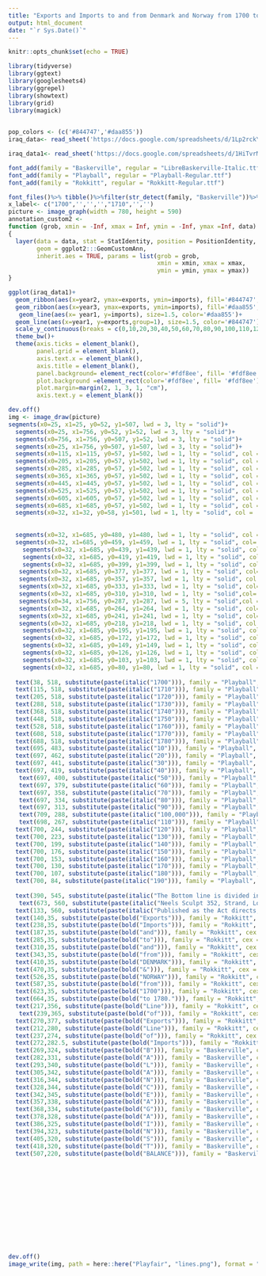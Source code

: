 ```yaml
---
title: "Exports and Imports to and from Denmark and Norway from 1700 to 1780"
output: html_document
date: "`r Sys.Date()`"
---
```


```r
knitr::opts_chunk$set(echo = TRUE)
```

```r
library(tidyverse)
library(ggtext)
library(googlesheets4)
library(ggrepel)
library(showtext)
library(grid)
library(magick)
 
```
```r
pop_colors <- (c('#844747','#daa855'))
iraq_data<- read_sheet('https://docs.google.com/spreadsheets/d/1Lp2rckYcsKCbqbaUs_h16ubJ6hf2J69EGJbd0p9ISvo/edit?usp=sharing')

iraq_data1<- read_sheet('https://docs.google.com/spreadsheets/d/1HiTvrMNR7SQ5K4amUPixDYVfJIWUEwPT09iOY0tqaug/edit?usp=sharing')


```

```r
font_add(family = "Baskerville", regular = "LibreBaskerville-Italic.ttf")
font_add(family = "Playball", regular = "Playball-Regular.ttf")
font_add(family = "Rokkitt", regular = "Rokkitt-Regular.ttf")

font_files()%>% tibble()%>%filter(str_detect(family, "Baskerville"))%>%pull(file)
x_label<- c("1700",'','','',"1710",'','')
picture <- image_graph(width = 780, height = 590)
annotation_custom2 <- 
function (grob, xmin = -Inf, xmax = Inf, ymin = -Inf, ymax =Inf, data) 
{
  layer(data = data, stat = StatIdentity, position = PositionIdentity, 
        geom = ggplot2:::GeomCustomAnn, 
        inherit.aes = TRUE, params = list(grob = grob, 
                                          xmin = xmin, xmax = xmax, 
                                          ymin = ymin, ymax = ymax))
}

ggplot(iraq_data1)+
  geom_ribbon(aes(x=year2, ymax=exports, ymin=imports), fill='#844747', alpha=.2)+
  geom_ribbon(aes(x=year3, ymax=exports, ymin=imports), fill='#daa855', alpha=.2)+
   geom_line(aes(x= year1, y=imports), size=1.5, color='#daa855')+
  geom_line(aes(x=year1, y=exports,group=1), size=1.5, color='#844747')+
  scale_y_continuous(breaks = c(0,10,20,30,40,50,60,70,80,90,100,110,120,130,140,150,160,170,180,195), limits= c(5,200), expand= expansion(mult=c(0,0)))+ scale_x_continuous(breaks = c(0,10,30,50,88), limits= c(1,88),expand= expansion(mult=c(0,.1)))+
  theme_bw()+
  theme(axis.ticks = element_blank(),
        panel.grid = element_blank(),
        axis.text.x = element_blank(),
        axis.title = element_blank(),
        panel.background= element_rect(color='#fdf8ee', fill= '#fdf8ee'),
        plot.background =element_rect(color='#fdf8ee', fill= '#fdf8ee'),
        plot.margin=margin(2, 1, 3, 1, "cm"),
        axis.text.y = element_blank())

dev.off()
img <- image_draw(picture)
segments(x0=25, x1=25, y0=52, y1=507, lwd = 3, lty = "solid")+
  segments(x0=25, x1=756, y0=52, y1=52, lwd = 3, lty = "solid")+
  segments(x0=756, x1=756, y0=507, y1=52, lwd = 3, lty = "solid")+
  segments(x0=25, x1=756, y0=507, y1=507, lwd = 3, lty = "solid")+
  segments(x0=115, x1=115, y0=57, y1=502, lwd = 1, lty = "solid", col = '#766558')+
  segments(x0=205, x1=205, y0=57, y1=502, lwd = 1, lty = "solid", col = '#766558')+
  segments(x0=285, x1=285, y0=57, y1=502, lwd = 1, lty = "solid", col = '#766558')+
  segments(x0=365, x1=365, y0=57, y1=502, lwd = 1, lty = "solid", col = '#766558')+
  segments(x0=445, x1=445, y0=57, y1=502, lwd = 1, lty = "solid", col = '#766558')+
  segments(x0=525, x1=525, y0=57, y1=502, lwd = 1, lty = "solid", col = '#766558')+
  segments(x0=605, x1=605, y0=57, y1=502, lwd = 1, lty = "solid", col = '#766558')+
  segments(x0=685, x1=685, y0=57, y1=502, lwd = 1, lty = "solid", col = '#766558')+
  segments(x0=32, x1=32, y0=58, y1=501, lwd = 1, lty = "solid", col = '#766558')+
  
  
  segments(x0=32, x1=685, y0=480, y1=480, lwd = 1, lty = "solid", col = '#766558')+
  segments(x0=32, x1=685, y0=459, y1=459, lwd = 1, lty = "solid", col= '#766558')+
    segments(x0=32, x1=685, y0=439, y1=439, lwd = 1, lty = "solid", col = '#766558')+
    segments(x0=32, x1=685, y0=419, y1=419, lwd = 1, lty = "solid", col = '#766558')+
    segments(x0=32, x1=685, y0=399, y1=399, lwd = 1, lty = "solid", col= '#766558')+
   segments(x0=32, x1=685, y0=377, y1=377, lwd = 1, lty = "solid", col= '#766558')+
   segments(x0=32, x1=685, y0=357, y1=357, lwd = 1, lty = "solid", col = '#766558')+
   segments(x0=32, x1=685, y0=333, y1=333, lwd = 1, lty = "solid", col= '#766558')+
   segments(x0=32, x1=685, y0=310, y1=310, lwd = 1, lty = "solid",col='#766558')+
   segments(x0=34, x1=756, y0=287, y1=287, lwd = 5, lty = "solid",col = '#766558')+
   segments(x0=32, x1=685, y0=264, y1=264, lwd = 1, lty = "solid", col='#766558')+
   segments(x0=32, x1=685, y0=241, y1=241, lwd = 1, lty = "solid", col='#766558')+
   segments(x0=32, x1=685, y0=218, y1=218, lwd = 1, lty = "solid", col ='#766558')+
    segments(x0=32, x1=685, y0=195, y1=195, lwd = 1, lty = "solid", col = '#766558')+
    segments(x0=32, x1=685, y0=172, y1=172, lwd = 1, lty = "solid", col = '#766558')+
    segments(x0=32, x1=685, y0=149, y1=149, lwd = 1, lty = "solid", col = '#766558')+
    segments(x0=32, x1=685, y0=126, y1=126, lwd = 1, lty = "solid", col = '#766558')+
    segments(x0=32, x1=685, y0=103, y1=103, lwd = 1, lty = "solid", col = '#766558')+
    segments(x0=32, x1=685, y0=80, y1=80, lwd = 1, lty = "solid", col = '#766558')+
  
  text(38, 518, substitute(paste(italic("1700"))), family = "Playball", cex = 1.2, col = "black")+
  text(115, 518, substitute(paste(italic("1710"))), family = "Playball", cex = 1.2, col = "black")+
  text(205, 518, substitute(paste(italic("1720"))), family = "Playball", cex = 1.2, col = "black")+
  text(288, 518, substitute(paste(italic("1730"))), family = "Playball", cex = 1.2, col = "black")+
  text(368, 518, substitute(paste(italic("1740"))), family = "Playball", cex = 1.2, col = "black")+
  text(448, 518, substitute(paste(italic("1750"))), family = "Playball", cex = 1.2, col = "black")+
  text(528, 518, substitute(paste(italic("1760"))), family = "Playball", cex = 1.2, col = "black")+
  text(608, 518, substitute(paste(italic("1770"))), family = "Playball", cex = 1.2, col = "black")+
  text(688, 518, substitute(paste(italic("1780"))), family = "Playball", cex = 1.2, col = "black")+
  text(695, 483, substitute(paste(italic("10"))), family = "Playball", cex = 1.15, col = "black")+
  text(697, 462, substitute(paste(italic("20"))), family = "Playball", cex = 1.1, col = "black")+
  text(697, 441, substitute(paste(italic("30"))), family = "Playball", cex = 1.1, col = "black")+
  text(697, 419, substitute(paste(italic("40"))), family = "Playball", cex = 1.1, col = "black")+
   text(697, 400, substitute(paste(italic("50"))), family = "Playball", cex = 1.1, col = "black")+
   text(697, 379, substitute(paste(italic("60"))), family = "Playball", cex = 1.1, col = "black")+
   text(697, 358, substitute(paste(italic("70"))), family = "Playball", cex = 1.1, col = "black")+
   text(697, 334, substitute(paste(italic("80"))), family = "Playball", cex = 1.1, col = "black")+
   text(697, 313, substitute(paste(italic("90"))), family = "Playball", cex = 1.1, col = "black")+
   text(709, 288, substitute(paste(italic("100,000"))), family = "Playball", cex = 1, col = "black")+
   text(698, 267, substitute(paste(italic("110"))), family = "Playball", cex = 1.1, col = "black")+
  text(700, 244, substitute(paste(italic("120"))), family = "Playball", cex = 1.1, col = "black")+
  text(700, 223, substitute(paste(italic("130"))), family = "Playball", cex = 1.1, col = "black")+ 
  text(700, 199, substitute(paste(italic("140"))), family = "Playball", cex = 1.1, col = "black")+
  text(700, 176, substitute(paste(italic("150"))), family = "Playball", cex = 1.1, col = "black")+
  text(700, 153, substitute(paste(italic("160"))), family = "Playball", cex = 1.1, col = "black")+
  text(700, 130, substitute(paste(italic("170"))), family = "Playball", cex = 1.1, col = "black")+
  text(700, 107, substitute(paste(italic("180"))), family = "Playball", cex = 1.1, col = "black")+
  text(700, 84, substitute(paste(italic("190"))), family = "Playball", cex = 1.1, col = "black")+
  
  text(390, 545, substitute(paste(italic("The Bottom line is divided into Years, the Right hand line into L10,000 each."))), family = "Playball", cex = 1.5, col = "black")+
   text(673, 560, substitute(paste(italic("Neels Sculpt 352, Strand, London."))), family = "Playball", cex = .8, col = "black")+
  text(133, 560, substitute(paste(italic("Published as the Act directs, 1st May 1786, by W. Playfair"))), family = "Playball", cex = .8, col = "black")+
  text(140,35, substitute(paste(bold("Exports"))), family = "Rokkitt", cex = 1.35, col = "black")+
  text(238,35, substitute(paste(bold("Imports"))), family = "Rokkitt", cex = 1.35, col = "black")+
  text(187,35, substitute(paste(bold("and"))), family = "Rokkitt", cex = 1.3, col = "black")+
  text(285,35, substitute(paste(bold("to"))), family = "Rokkitt", cex = 1.3, col = "black")+
  text(310,35, substitute(paste(bold("and"))), family = "Rokkitt", cex = 1.3, col = "black")+
  text(343,35, substitute(paste(bold("from"))), family = "Rokkitt", cex = 1.3, col = "black")+
  text(410,35, substitute(paste(bold("DENMARK"))), family = "Rokkitt", cex = 1.65, col = "black")+
  text(470,35, substitute(paste(bold("&"))), family = "Rokkitt", cex = 1.65, col = "black")+
  text(526,35, substitute(paste(bold("NORWAY"))), family = "Rokkitt", cex = 1.65, col = "black")+
  text(587,35, substitute(paste(bold("from"))), family = "Rokkitt", cex = 1.3, col = "black")+
  text(623,35, substitute(paste(bold("1700"))), family = "Rokkitt", cex = 1.3, col = "black")+
  text(664,35, substitute(paste(bold("to 1780."))), family = "Rokkitt", cex = 1.3, col = "black")+
  text(217,356, substitute(paste(bold("Line"))), family = "Rokkitt", cex = 1.3, col = "black", srt=-15)+
   text(239,365, substitute(paste(bold("of"))), family = "Rokkitt", cex = 1.3, col = "black", srt=-20)+
  text(270,377, substitute(paste(bold("Exports"))), family = "Rokkitt", cex = 1.3, col = "black", srt=-23)+
  text(212,280, substitute(paste(bold("Line"))), family = "Rokkitt", cex = 1.3, col = "black", srt=20)+
  text(237,274, substitute(paste(bold("of"))), family = "Rokkitt", cex = 1.3, col = "black", srt=5)+
  text(272,282.5, substitute(paste(bold("Imports"))), family = "Rokkitt", cex = 1.3, col = "black", srt=-15)+
  text(269,324, substitute(paste(bold("B"))), family = "Baskerville", cex = 1.8, col = "black", srt=-30)+
  text(282,331, substitute(paste(bold("A"))), family = "Baskerville", cex = 1.6, col = "black", srt=-40)+
  text(293,340, substitute(paste(bold("L"))), family = "Baskerville", cex = 1.4, col = "black", srt=-35)+
  text(305,342, substitute(paste(bold("A"))), family = "Baskerville", cex = 1.4, col = "black", srt=-15)+
  text(316,344, substitute(paste(bold("N"))), family = "Baskerville", cex = 1.4, col = "black", srt=-10)+
  text(328,344, substitute(paste(bold("C"))), family = "Baskerville", cex = 1.4, col = "black", srt=-5)+
  text(342,345, substitute(paste(bold("E"))), family = "Baskerville", cex = 1.4, col = "black", srt=0)+
  text(357,338, substitute(paste(bold("A"))), family = "Baskerville", cex = 1.6, col = "black", srt=15)+
  text(368,334, substitute(paste(bold("G"))), family = "Baskerville", cex = 1.5, col = "black", srt=15)+
  text(378,328, substitute(paste(bold("A"))), family = "Baskerville", cex = 1.5, col = "black", srt=13)+
  text(386,325, substitute(paste(bold("I"))), family = "Baskerville", cex = 1.5, col = "black", srt=13)+
  text(394,323, substitute(paste(bold("N"))), family = "Baskerville", cex = 1.5, col = "black", srt=10)+
  text(405,320, substitute(paste(bold("S"))), family = "Baskerville", cex = 1.5, col = "black", srt=7)+
  text(418,320, substitute(paste(bold("T"))), family = "Baskerville", cex = 1.45, col = "black", srt=-7)+
  text(507,220, substitute(paste(bold("BALANCE"))), family = "Baskerville", cex = 1.5, col = "black", srt=0)
  
  
  
  
  
  
  
  
  
  
  
  
  
dev.off()
image_write(img, path = here::here("Playfair", "lines.png"), format = "png")

```
